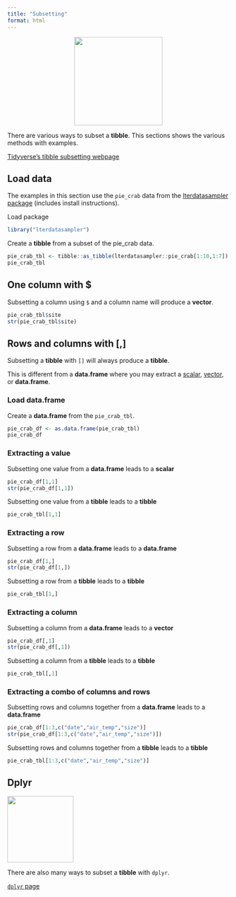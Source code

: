 ```yaml
---
title: "Subsetting"
format: html
---
```

<center>
![](images/tibble_subset.png){style="width:200px"}
</center>

There are various ways to subset a __tibble__. This sections shows the various methods with examples.

[Tidyverse's tibble subsetting webpage](https://tibble.tidyverse.org/reference/subsetting.html)

## Load data

The examples in this section use the `pie_crab` data from the [lterdatasampler package](/datasets/lterdatasampler.qmd) (includes install instructions).

Load package
```r
library("lterdatasampler")
```

Create a __tibble__ from a subset of the pie_crab data.
```r
pie_crab_tbl <- tibble::as_tibble(lterdatasampler::pie_crab[1:10,1:7])
pie_crab_tbl
```

## One column with $

Subsetting a column using `$` and a column name will produce a __vector__.

```r
pie_crab_tbl$site
str(pie_crab_tbl$site)
```

## Rows and columns with [,]

Subsetting a __tibble__ with `[]` will always produce a __tibble__.

This is different from a __data.frame__ where you may extract a [scalar](https://neof-workshops.github.io/R_j4c0xh/04-R_objects.html#scalar), [vector](https://neof-workshops.github.io/R_j4c0xh/04-R_objects.html#vectors-lists), or __data.frame__.

### Load data.frame

Create a __data.frame__ from the `pie_crab_tbl`.
```r
pie_crab_df <- as.data.frame(pie_crab_tbl)
pie_crab_df
```

### Extracting a value

Subsetting one value from a __data.frame__ leads to a __scalar__
```r
pie_crab_df[1,1]
str(pie_crab_df[1,1])
```

Subsetting one value from a __tibble__ leads to a __tibble__
```r
pie_crab_tbl[1,1]
```

### Extracting a row

Subsetting a row from a __data.frame__ leads to a __data.frame__

```r
pie_crab_df[1,]
str(pie_crab_df[1,])
```

Subsetting a row from a __tibble__ leads to a __tibble__
```r
pie_crab_tbl[1,]
```

### Extracting a column

Subsetting a column from a __data.frame__ leads to a __vector__
```r
pie_crab_df[,1]
str(pie_crab_df[,1])
```

Subsetting a column from a __tibble__ leads to a __tibble__
```r
pie_crab_tbl[,1]
```

### Extracting a combo of columns and rows

Subsetting rows and columns together from a __data.frame__ leads to a __data.frame__
```r
pie_crab_df[1:3,c("date","air_temp","size")]
str(pie_crab_df[1:3,c("date","air_temp","size")])
```

Subsetting rows and columns together from a __tibble__ leads to a __tibble__
```r
pie_crab_tbl[1:3,c("date","air_temp","size")]
```

## Dplyr

<div class="hexrow">
  <p><a href="/dplyr/dplyr.qmd">
  <img src="/images/dplyr.png" width="150px">
  </a></p>
</div>

There are also many ways to subset a __tibble__ with `dplyr`.

[`dplyr` page](/dplyr/dplyr.qmd)
